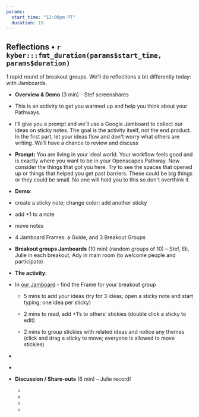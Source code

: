 ```yaml
---
params: 
  start_time: "12:00pm PT"
  duration: 19
---
```


## Reflections • `r kyber:::fmt_duration(params$start_time, params$duration)`

1 rapid round of breakout groups. We'll do reflections a bit differently today: with Jamboards. 

-   **Overview & Demo** (3 min) - Stef screenshares

  -   This is an activity to get you warmed up and help you think about your Pathways. 

  -   I'll give you a prompt and we'll use a Google Jamboard to collect our ideas on sticky notes. The goal is the activity itself, not the end product. In the first part, let your ideas flow and don\'t worry what others are writing. We'll have a chance to review and discuss

  -   **Prompt:** You are living in your ideal world. Your workflow feels good and is exactly where you want to be in your Openscapes Pathway. Now consider the things that got you here. Try to see the spaces that opened up or things that helped you get past barriers. These could be big things or they could be small. No one will hold you to this so don\'t overthink it.

  -   **Demo**: 
  -   create a sticky note; change color; add another sticky
  -   add +1 to a note
  -   move notes
  -   4 Jamboard Frames: a Guide, and 3 Breakout Groups


-   **Breakout groups Jamboards** (10 min) (random groups of 10) -- Stef, Eli, Julie in each breakout, Ady in main room (to welcome people and participate)

  -   **The activity**:
  -   In [our Jamboard](https://jamboard.google.com/d/1cdjNsX92M2ialHKerCpihBxatJ0PYfi4YdJmzjoBrzs/) - find the Frame for your breakout group

        -   5 mins to add your ideas (try for 3 ideas; open a sticky note and start typing; one idea per sticky)

        -   2 mins to read, add +1's to others' stickies (double click a sticky to edit)

        -   2 mins to group stickies with related ideas and notice any themes (click and drag a sticky to move; everyone is allowed to move stickies)

  -  ‎
  -  ‎

- **Discussion / Share-outs** (6 min) -- Julie record!

  -  ‎
  -  ‎
  -   
  -   
